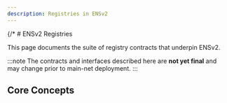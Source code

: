 ```yaml
---
description: Registries in ENSv2
---
```


{/* # ENSv2 Registries

This page documents the suite of registry contracts that underpin ENSv2.

:::note
The contracts and interfaces described here are **not yet final** and may change prior to main-net deployment.
:::

## Core Concepts

``` */}